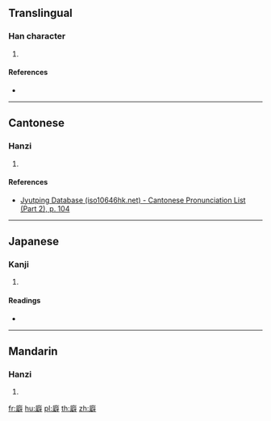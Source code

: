 {{character info/new}}
==Translingual==

===Han character===
{{Han char|rn=53|rad=广|as=13|sn=16|four=00241|canj=ISRJ|ids=⿸广辟}}

# {{defn|Han|sort=广13}}

====References====
* {{Han ref|kx=0351.140|dkj=09508|dj=0664.160|hdz=20906.030|uh=5EE6|ud=24294|bh=E971|bd=59761}}

----

==Cantonese==

===Hanzi===
{{yue-hanzi|jyut=[[bik1]]|y=bik1}}

# {{defn|lang=yue|sort=广13}}

====References====
* [http://www.iso10646hk.net/jp/document/download.jsp Jyutping Database (iso10646hk.net) - Cantonese Pronunciation List (Part 2), p. 104]

----

==Japanese==

===Kanji===
{{ja-kanji|grade=|rs=广13}}

# {{defn|lang=ja|sort=广13}}

====Readings====
* {{ja-readings|on=[[へき]] (heki), [[ひやく]] (hiyaku)|kun=[[かき]] (kaki), [[へや]] (heya)}}

----

==Mandarin==

===Hanzi===
{{cmn-hanzi|pin=[[bì]] ([[bi4]])|wg=pi<sup>4</sup>}}

# {{defn|lang=cmn|sort=广13}}

[[fr:廦]]
[[hu:廦]]
[[pl:廦]]
[[th:廦]]
[[zh:廦]]